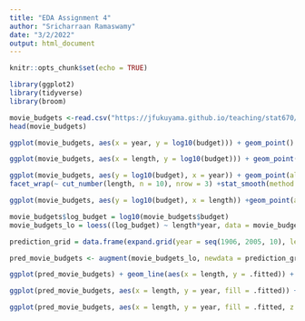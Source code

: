 ```yaml
---
title: "EDA Assignment 4"
author: "Sricharraan Ramaswamy"
date: "3/2/2022"
output: html_document
---
```


```r
knitr::opts_chunk$set(echo = TRUE)
```

```r
library(ggplot2)
library(tidyverse)
library(broom)
```

```r
movie_budgets <-read.csv("https://jfukuyama.github.io/teaching/stat670/assignments/movie_budgets.txt", sep = " " )
head(movie_budgets)
```

```r
ggplot(movie_budgets, aes(x = year, y = log10(budget))) + geom_point() + stat_smooth(method="loess", span=0.35, se=FALSE, aes(color="blue")) + stat_smooth(method="lm",span = 0.35 ,method.args = list(degree = 2), se=FALSE, aes(color="green")) + scale_color_identity(name="Model Fitting", breaks=c("blue","green"),labels=c("LOESS","Linear"), guide="legend") 
```

```r
ggplot(movie_budgets, aes(x = length, y = log10(budget))) + geom_point() + stat_smooth(method="loess", span=0.35, se=FALSE, aes(color="blue")) + stat_smooth(method="lm",span = 0.35 ,method.args = list(degree = 2), se=FALSE, aes(color="green")) + scale_color_identity(name="Fitting", breaks=c("blue","green"),labels=c("LOESS","Linear"), guide="legend") 
```

```r
ggplot(movie_budgets, aes(y = log10(budget), x = year)) + geom_point(alpha = 0.5) +
facet_wrap(~ cut_number(length, n = 10), nrow = 3) +stat_smooth(method = "loess",span=0.3, se = FALSE, method.args = list(degree = 2),aes(color = "blue")) + stat_smooth(method = "lm", se = FALSE, aes(color = "green")) + scale_color_identity(name="Fitting", breaks=c("blue","green"),labels=c("LOESS","Linear"), guide="legend") 
```


```r
ggplot(movie_budgets, aes(y = log10(budget), x = length)) +geom_point(alpha = 0.5) + facet_wrap(~ cut_number(year, n = 10), nrow = 3)  + stat_smooth(method = 'loess',span=0.3, se = FALSE, method.args = list(degree = 2, family = "symmetric"), aes(color = 'blue')) + stat_smooth(method = 'lm', se = FALSE, aes(color = 'green')) + scale_color_identity(name = "Fitting",breaks = c("blue", "green"),labels = c("LOESS", "Linear"), guide = "legend") + ggtitle("log10Budget over length condition on year")
```



```r
movie_budgets$log_budget = log10(movie_budgets$budget)
movie_budgets_lo = loess((log_budget) ~ length*year, data = movie_budgets, span = 0.35, family = 'symmetric', degree = 2)

prediction_grid = data.frame(expand.grid(year = seq(1906, 2005, 10), length = seq(1, 390, 1), budget =seq(2,10,1)))

pred_movie_budgets <- augment(movie_budgets_lo, newdata = prediction_grid)
```



```r
ggplot(pred_movie_budgets) + geom_line(aes(x = length, y = .fitted)) + facet_wrap(~year) + labs(x = "Length", y = "Fitted Values") 
```


```r
ggplot(pred_movie_budgets, aes(x = length, y = year, fill = .fitted)) + geom_raster() + facet_wrap(~ cut_number(.fitted, n = 9, dig.lab = 4)) + xlab("Length") + ylab("Year") + scale_fill_viridis_b("Fitted  Budget") + ggtitle("Fitted Values of Movie Dat's Raster Plot")
```



```r
ggplot(pred_movie_budgets, aes(x = length, y = year, fill = .fitted, z = .fitted)) + geom_raster() + geom_contour(bins = 30, color = "black") + scale_fill_viridis_c("Log10 Budget of Movie Data") + xlab("Length") + ylab("Year") + ggtitle("Fitted values of Movie Data's Contour plot") 
```